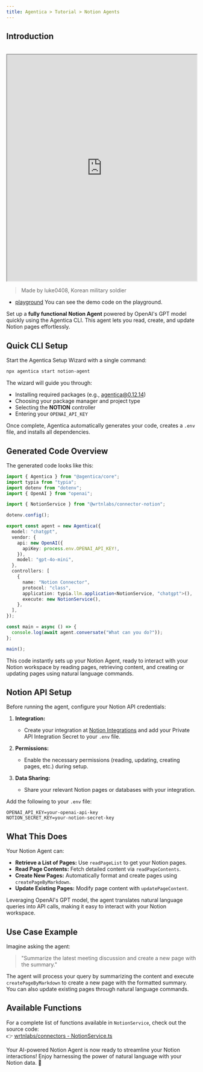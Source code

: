 ```yaml
---
title: Agentica > Tutorial > Notion Agents
---
```


## Introduction

<br />
<iframe
  src="https://www.youtube.com/shorts/hzkNNt7bvUQ"
  title="Notion Agent with Agentica"
  width="100%"
  height="600"
  allow="accelerometer; autoplay; clipboard-write; encrypted-media; gyroscope; picture-in-picture; web-share"
  referrerPolicy="strict-origin-when-cross-origin"
  allowFullScreen
></iframe>

> Made by luke0408, Korean military soldier

- [playground](https://stackblitz.com/~/github.com/wrtnlabs/agentica-tutorial-notion?file=README.md) You can see the demo code on the playground.

Set up a **fully functional Notion Agent** powered by OpenAI's GPT model quickly using the Agentica CLI. This agent lets you read, create, and update Notion pages effortlessly.

## Quick CLI Setup

Start the Agentica Setup Wizard with a single command:

```bash
npx agentica start notion-agent
```

The wizard will guide you through:

- Installing required packages (e.g., agentica@0.12.14)
- Choosing your package manager and project type
- Selecting the **NOTION** controller
- Entering your `OPENAI_API_KEY`

Once complete, Agentica automatically generates your code, creates a `.env` file, and installs all dependencies.

## Generated Code Overview

The generated code looks like this:

```typescript
import { Agentica } from "@agentica/core";
import typia from "typia";
import dotenv from "dotenv";
import { OpenAI } from "openai";

import { NotionService } from "@wrtnlabs/connector-notion";

dotenv.config();

export const agent = new Agentica({
  model: "chatgpt",
  vendor: {
    api: new OpenAI({
      apiKey: process.env.OPENAI_API_KEY!,
    }),
    model: "gpt-4o-mini",
  },
  controllers: [
    {
      name: "Notion Connector",
      protocol: "class",
      application: typia.llm.application<NotionService, "chatgpt">(),
      execute: new NotionService(),
    },
  ],
});

const main = async () => {
  console.log(await agent.conversate("What can you do?"));
};

main();
```

This code instantly sets up your Notion Agent, ready to interact with your Notion workspace by reading pages, retrieving content, and creating or updating pages using natural language commands.

## Notion API Setup

Before running the agent, configure your Notion API credentials:

1. **Integration:**

   - Create your integration at [Notion Integrations](https://www.notion.so/profile/integrations) and add your Private API Integration Secret to your `.env` file.

2. **Permissions:**

   - Enable the necessary permissions (reading, updating, creating pages, etc.) during setup.

3. **Data Sharing:**
   - Share your relevant Notion pages or databases with your integration.

Add the following to your `.env` file:

```env
OPENAI_API_KEY=your-openai-api-key
NOTION_SECRET_KEY=your-notion-secret-key
```

## What This Does

Your Notion Agent can:

- **Retrieve a List of Pages:** Use `readPageList` to get your Notion pages.
- **Read Page Contents:** Fetch detailed content via `readPageContents`.
- **Create New Pages:** Automatically format and create pages using `createPageByMarkdown`.
- **Update Existing Pages:** Modify page content with `updatePageContent`.

Leveraging OpenAI's GPT model, the agent translates natural language queries into API calls, making it easy to interact with your Notion workspace.

## Use Case Example

Imagine asking the agent:

> "Summarize the latest meeting discussion and create a new page with the summary."

The agent will process your query by summarizing the content and execute `createPageByMarkdown` to create a new page with the formatted summary. You can also update existing pages through natural language commands.

## Available Functions

For a complete list of functions available in `NotionService`, check out the source code:  
👉 [wrtnlabs/connectors - NotionService.ts](https://github.com/wrtnlabs/connectors/blob/main/packages/notion/src/notion/NotionService.ts)

Your AI-powered Notion Agent is now ready to streamline your Notion interactions! Enjoy harnessing the power of natural language with your Notion data. 🚀
